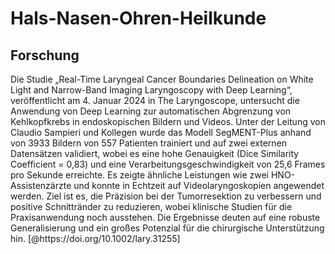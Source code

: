 # Hals-Nasen-Ohren-Heilkunde

## Forschung

Die Studie „Real-Time Laryngeal Cancer Boundaries Delineation on White Light and Narrow-Band Imaging Laryngoscopy with Deep Learning“, veröffentlicht am 4. Januar 2024 in The Laryngoscope, untersucht die Anwendung von Deep Learning zur automatischen Abgrenzung von Kehlkopfkrebs in endoskopischen Bildern und Videos. Unter der Leitung von Claudio Sampieri und Kollegen wurde das Modell SegMENT-Plus anhand von 3933 Bildern von 557 Patienten trainiert und auf zwei externen Datensätzen validiert, wobei es eine hohe Genauigkeit (Dice Similarity Coefficient = 0,83) und eine Verarbeitungsgeschwindigkeit von 25,6 Frames pro Sekunde erreichte. Es zeigte ähnliche Leistungen wie zwei HNO-Assistenzärzte und konnte in Echtzeit auf Videolaryngoskopien angewendet werden. Ziel ist es, die Präzision bei der Tumorresektion zu verbessern und positive Schnittränder zu reduzieren, wobei klinische Studien für die Praxisanwendung noch ausstehen. Die Ergebnisse deuten auf eine robuste Generalisierung und ein großes Potenzial für die chirurgische Unterstützung hin. [@https://doi.org/10.1002/lary.31255]
